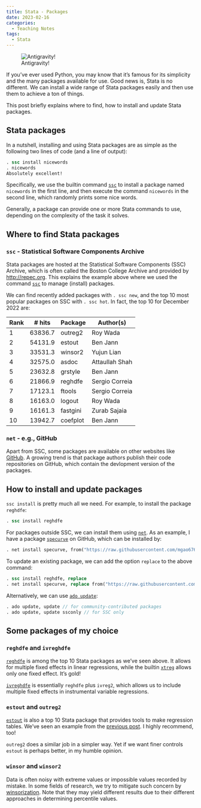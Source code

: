 ```yaml
---
title: Stata - Packages
date: 2023-02-16
categories:
  - Teaching Notes
tags:
  - Stata
---
```


![Antigravity!](/images/antigravity.png)

If you've ever used Python, you may know that it's famous for its simplicity and the many packages available for use. Good news is, Stata is no different. We can install a wide range of Stata packages easily and then use them to achieve a ton of things. 

This post briefly explains where to find, how to install and update Stata packages.

## Stata packages

In a nutshell, installing and using Stata packages are as simple as the following two lines of code (and a line of output):

```stata
. ssc install nicewords
. nicewords
Absolutely excellent!
```

Specifically, we use the builtin command [`ssc`](https://www.stata.com/manuals/rssc.pdf) to install a package named `nicewords` in the first line, and then execute the command `nicewords` in the second line, which randomly prints some nice words.

Generally, a package can provide one or more Stata commands to use, depending on the complexity of the task it solves.

## Where to find Stata packages

### `ssc` - Statistical Software Components Archive

Stata packages are hosted at the Statistical Software Components (SSC) Archive, which is often called the Boston College Archive and provided by [http://repec.org](http://repec.org). This explains the example above where we used the command [`ssc`](https://www.stata.com/manuals/rssc.pdf) to manage (install) packages. 

We can find recently added packages with `. ssc new`, and the top 10 most popular packages on SSC with `. ssc hot`. In fact, the top 10 for December 2022 are:

| Rank | # hits  | Package  | Author(s)      |
| ---- | ------- | -------- | -------------- |
| 1    | 63836.7 | outreg2  | Roy Wada       |
| 2    | 54131.9 | estout   | Ben Jann       |
| 3    | 33531.3 | winsor2  | Yujun Lian     |
| 4    | 32575.0 | asdoc    | Attaullah Shah |
| 5    | 23632.8 | grstyle  | Ben Jann       |
| 6    | 21866.9 | reghdfe  | Sergio Correia |
| 7    | 17123.1 | ftools   | Sergio Correia |
| 8    | 16163.0 | logout   | Roy Wada       |
| 9    | 16161.3 | fastgini | Zurab Sajaia   |
| 10   | 13942.7 | coefplot | Ben Jann       |

### `net` - e.g., GitHub

Apart from SSC, some packages are available on other websites like [GitHub](https://github.com/search?l=Stata&q=stata&type=Repositories). A growing trend is that package authors publish their code repositories on GitHub, which contain the devlopment version of the packages.

## How to install and update packages

`ssc install` is pretty much all we need. For example, to install the package `reghdfe`:

```stata
. ssc install reghdfe
```

For packages outside SSC, we can install them using [`net`](https://www.stata.com/manuals/rnet.pdf). As an example, I have a package [`specurve`](https://github.com/mgao6767/specurve) on GitHub, which can be installed by:

```stata
. net install specurve, from("https://raw.githubusercontent.com/mgao6767/specurve/master")
```

To update an existing package, we can add the option `replace` to the above command:

```stata
. ssc install reghdfe, replace
. net install specurve, replace from("https://raw.githubusercontent.com/mgao6767/specurve/master")
```

Alternatively, we can use [`ado update`](https://www.stata.com/manuals/radoupdate.pdf):

```stata
. ado update, update // for community-contributed packages
. ado update, update ssconly // for SSC only
```

## Some packages of my choice

### `reghdfe` and `ivreghdfe`

[`reghdfe`](https://github.com/sergiocorreia/reghdfe) is among the top 10 Stata packages as we've seen above. It allows for multiple fixed effects in linear regressions, while the builtin [`xtreg`](https://www.stata.com/manuals/xtxtreg.pdf) allows only one fixed effect. It's gold!

[`ivreghdfe`](https://github.com/sergiocorreia/ivreghdfe) is essentially `reghdfe` plus `ivreg2`, which allows us to include multiple fixed effects in instrumental variable regressions.

### `estout` and `outreg2`

[`estout`](https://github.com/benjann/estout) is also a top 10 Stata package that provides tools to make regression tables. We've seen an example from the [previous post](../introduction#save-to-latex). I highly recommend, too!

`outreg2` does a similar job in a simpler way. Yet if we want finer controls `estout` is perhaps better, in my humble opinion.

### `winsor` and `winsor2`

Data is often noisy with extreme values or impossible values recorded by mistake. In some fields of research, we try to mitigate such concern by [winsorization](https://en.wikipedia.org/wiki/Winsorizing). Note that they may yield different results due to their different approaches in determining percentile values.
